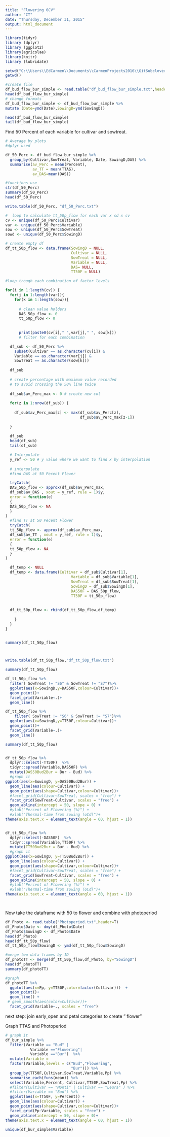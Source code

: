 ```yaml
---
title: "Flowering 6CV"
author: "CT"
date: "Thursday, December 31, 2015"
output: html_document
---
```


```r
library(tidyr)
library (dplyr)
library (ggplot2)
library(agricolae)
library(knitr)
library (lubridate)
```


```r
setwd("C:\\Users\\EdCarmen\\Documents\\CarmenProjects2016\\GitSubclover")
getwd()

#create file
df_bud_flow_bur_simple <- read.table("df_bud_flow_bur_simple.txt",header=TRUE)
head(df_bud_flow_bur_simple)
# change formats
df_bud_flow_bur_simple <- df_bud_flow_bur_simple %>%
mutate (Date=ymd(Date),SowingD=ymd(SowingD))

head(df_bud_flow_bur_simple)
tail(df_bud_flow_bur_simple)
```



Find 50 Percent of each variable for cultivar and sowtreat.

```r

# Average by plots
#dplyr used

df_50_Perc <- df_bud_flow_bur_simple %>%
  group_by(Cultivar,SowTreat, Variable, Date, SowingD,DAS) %>%
  summarise(av_Perc = mean(Percent), 
            av_TT = mean(TTAS),
            av_DAS=mean(DAS))

#functions use
str(df_50_Perc)
summary(df_50_Perc)
head(df_50_Perc)

write.table(df_50_Perc, "df_50_Perc.txt")

#  loop to calculate tt_50p_flow for each var x sd x cv
cv <- unique(df_50_Perc$Cultivar)
var <- unique(df_50_Perc$Variable)
sow <- unique(df_50_Perc$SowTreat)
sowd <- unique(df_50_Perc$SowingD)

# create empty df
df_tt_50p_flow <- data.frame(SowingD = NULL,
                             Cultivar = NULL, 
                             SowTreat = NULL,
                             Variable = NULL, 
                             DAS= NULL,
                             TT50F = NULL)

#loop trough each combination of factor levels

for(i in 1:length(cv)) {
  for(j in 1:length(var)){
    for(k in 1:length(sow)){
      
      # clean value holders
      DAS_50p_flow <- 0
      tt_50p_flow <- 0
      
    
      print(paste0(cv[i]," ",var[j]," ", sow[k]))
      # filter for each combination

  df_sub <- df_50_Perc %>%
    subset(Cultivar == as.character(cv[i]) &
    Variable == as.character(var[j]) &
    SowTreat == as.character(sow[k]))
  
  df_sub
  
  # create percentage with maximum value recorded 
  # to avoid crossing the 50% line twice
  
  df_sub$av_Perc_max <- 0 # create new col
  
  for(z in 1:nrow(df_sub)) {
    
    df_sub$av_Perc_max[z] <- max(df_sub$av_Perc[z],
                                 df_sub$av_Perc_max[z-1])
    
  }
  
  df_sub
  head(df_sub)
  tail(df_sub)

  # Interpolate 
  y_ref <- 50 # y value where we want to find x by interpolation
  
  # interpolate
  #find DAS at 50 Pecent Flower 

  tryCatch(  
  DAS_50p_flow <- approx(df_sub$av_Perc_max, 
  df_sub$av_DAS , xout = y_ref, rule = 1)$y,
  error = function(e) 
  {
  DAS_50p_flow <- NA
  }
)
  #find TT at 50 Pecent Flower
  tryCatch(  
  tt_50p_flow <- approx(df_sub$av_Perc_max, 
  df_sub$av_TT , xout = y_ref, rule = 1)$y,
  error = function(e) 
  {
  tt_50p_flow <- NA
  }
)

  df_temp <- NULL
  df_temp <- data.frame(Cultivar = df_sub$Cultivar[1],
                             Variable = df_sub$Variable[1], 
                             SowTreat = df_sub$SowTreat[1],
                             SowingD = df_sub$SowingD[1], 
                             DAS50F = DAS_50p_flow,
                             TT50F = tt_50p_flow)
                        
  
  df_tt_50p_flow <- rbind(df_tt_50p_flow,df_temp)
      
    } 
  }
}


summary(df_tt_50p_flow)



write.table(df_tt_50p_flow,"df_tt_50p_flow.txt")

summary(df_tt_50p_flow)


```


```r

df_tt_50p_flow %>%
  filter( SowTreat != "S6" & SowTreat != "S7")%>%
  ggplot(aes(x=SowingD,y=DAS50F,colour=Cultivar))+
  geom_point()+
  facet_grid(Variable~.)+
  geom_line()

df_tt_50p_flow %>%
    filter( SowTreat != "S6" & SowTreat != "S7")%>%
  ggplot(aes(x=SowingD,y=TT50F,colour=Cultivar))+
  geom_point()+
  facet_grid(Variable~.)+
  geom_line()

summary(df_tt_50p_flow)



```



```r

df_tt_50p_flow %>%
  dplyr::select(-TT50F)  %>%
  tidyr::spread(Variable,DAS50F) %>%
  mutate(DAS50Bud2Bur = Bur - Bud) %>%
  #graph it
ggplot(aes(x=SowingD, y=DAS50Bud2Bur)) + 
  geom_line(aes(colour=Cultivar)) +
  geom_point(aes(shape=Cultivar,colour=Cultivar))+
  #facet_grid(Cultivar~SowTreat, scales = "free") +
  facet_grid(SowTreat~Cultivar, scales = "free") +
  geom_abline(intercept = 50, slope = 0) +
  #ylab("Percent of Flowering (%)") +
  #xlab("Thermal-time from sowing (oCd)")+
theme(axis.text.x = element_text(angle = 60, hjust = 1))


df_tt_50p_flow %>%
  dplyr::select(-DAS50F)  %>%
  tidyr::spread(Variable,TT50F) %>%
  mutate(TT50Bud2Bur = Bur - Bud) %>%
  #graph it
ggplot(aes(x=SowingD, y=TT50Bud2Bur)) + 
  geom_line(aes(colour=Cultivar)) +
  geom_point(aes(shape=Cultivar,colour=Cultivar))+
  #facet_grid(Cultivar~SowTreat, scales = "free") +
  facet_grid(SowTreat~Cultivar, scales = "free") +
  geom_abline(intercept = 50, slope = 0) +
  #ylab("Percent of Flowering (%)") +
  #xlab("Thermal-time from sowing (oCd)")+
theme(axis.text.x = element_text(angle = 60, hjust = 1))




```




Now take the dataframe with 50 to flower and combine with photoperiod 

```r

df_Photo <- read.table("Photoperiod.txt",header=T)
df_Photo$Date <- dmy(df_Photo$Date)
df_Photo$SowingD <- df_Photo$Date
head(df_Photo)
head(df_tt_50p_flow)
df_tt_50p_flow$SowingD <- ymd(df_tt_50p_flow$SowingD)

#merge two data frames by ID
df_photoTT <- merge(df_tt_50p_flow,df_Photo, by="SowingD")
head(df_photoTT)
summary(df_photoTT)

#graph
df_photoTT %>%
  ggplot(aes(x=Pp, y=TT50F,color=factor(Cultivar)))  +
  geom_point()+
  geom_line() +
 # geom_smooth(aes(color=Cultivar))+
  facet_grid(Variable~., scales = "free")


```


next step: join early_open and petal categories to create " flower" 

Graph TTAS and Photoperiod 

```r

# graph it
df_bur_simple %>%
  filter(Variable == "Bud" |
           Variable =="Flowering"| 
           Variable =="Bur")  %>%
  mutate(Variable = 
  factor(Variable,levels = c("Bud","Flowering",
                             "Bur"))) %>%
  group_by(TT50F,Cultivar,SowTreat,Variable,Pp) %>%
  summarise_each(funs(mean)) %>%
  select(Variable,Percent, Cultivar,TT50F,SowTreat,Pp) %>%
  #filter(Cultivar == "Monti" | Cultivar == "Leura" ) %>%
  #filter(Variable == "Bud") %>%
  ggplot(aes(x=TT50F, y=Percent)) + 
  geom_line(aes(colour=Cultivar)) +
  geom_point(aes(shape=Cultivar,colour=Cultivar))+
  facet_grid(Pp~Variable, scales = "free") +
  geom_abline(intercept = 50, slope = 0)+
theme(axis.text.x = element_text(angle = 60, hjust = 1))

unique(df_bur_simple$Variable)


```



